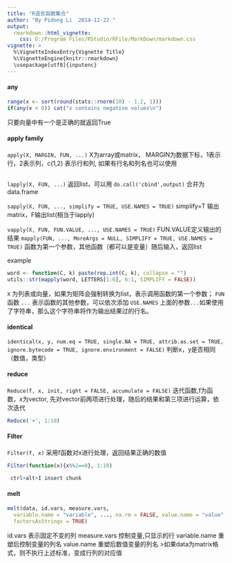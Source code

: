 ```yaml
---
title: "R语言函数集合"
author: "By Pidong Li  2014-12-22 "
output: 
  rmarkdown::html_vignette: 
    css: D:/Program Files/RStudio/RFile/MarkDown/markdown.css
vignette: >
  %\VignetteIndexEntry{Vignette Title}
  %\VignetteEngine{knitr::rmarkdown}
  \usepackage[utf8]{inputenc}
---
```


#### any

```r
range(x <- sort(round(stats::rnorm(10) - 1.2, 1)))
if(any(x < 0)) cat("x contains negative values\n")
```

只要向量中有一个是正确的就返回True


#### apply family

`apply(X, MARGIN, FUN, ...)` 
X为array或matrix， MARGIN为数据下标，1表示行，2表示列，c(1,2) 表示行和列, 如果有行名和列名也可以使用

```r
 
```

`lapply(X, FUN, ...)` 
返回list，可以用 `do.call('cbind',output)` 合并为data.frame

`sapply(X, FUN, ..., simplify = TRUE, USE.NAMES = TRUE)` 
simplify=T 输出matrix，F输出list(相当于lapply)

`vapply(X, FUN, FUN.VALUE, ..., USE.NAMES = TRUE)` 
FUN.VALUE定义输出的结果
`mapply(FUN, ..., MoreArgs = NULL, SIMPLIFY = TRUE, USE.NAMES = TRUE)`
函数为第一个参数，其他函数（都可以是变量）随后输入，返回list

example 
```r
word <- function(C, k) paste(rep.int(C, k), collapse = "")
utils::str(mapply(word, LETTERS[1:6], 6:1, SIMPLIFY = FALSE))
```

`X` 为列表或向量，如果为矩阵会强制转换为list，表示调用函数的第一个参数；
`FUN` 函数
`...` 表示函数的其他参数，可以依次添加
`USE.NAMES` 上面的参数`...`如果使用了字符串，那么这个字符串将作为输出结果过的行名。

#### identical

`identical(x, y, num.eq = TRUE, single.NA = TRUE, attrib.as.set = TRUE,          ignore.bytecode = TRUE, ignore.environment = FALSE)`
判断x，y是否相同（数值，类型）

#### reduce 

`Reduce(f, x, init, right = FALSE, accumulate = FALSE)`
迭代函数,f为函数，x为vector, 先对vector前两项进行处理，随后的结果和第三项进行运算，依次迭代

```r
Reduce('+', 1:10)
```

#### Filter

`Filter(f, x)` 
采用f函数对x进行处理，返回结果正确的数值

```r
Filter(function(x){x%%2==0}, 1:10)
```


```r
 ctrl+alt+I insert chunk
```

#### melt
```r
melt(data, id.vars, measure.vars,
  variable.name = "variable", ..., na.rm = FALSE, value.name = "value",
  factorsAsStrings = TRUE)
```
id.vars 表示固定不变的列
measure.vars 控制变量,只显示的行
variable.name 重塑后控制变量的列名
value.name 重塑后数值变量的列名
>如果data为matrix格式，则不执行上述标准，变成行列的对应值


